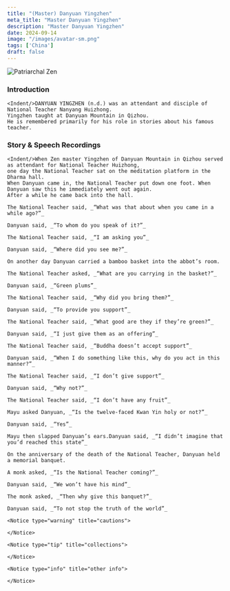 ```yaml
---
title: "(Master) Danyuan Yingzhen"
meta_title: "Master Danyuan Yingzhen"
description: "Master Danyuan Yingzhen"
date: 2024-09-14
image: "/images/avatar-sm.png"
tags: ['China']
draft: false
---
```


<div className="grid xl:grid-cols-8 lg:grid-cols-8 md:grid-cols-2 sm:grid-cols-2 xs:grid-cols-1 gap-8 bg-body dark:bg-darkmode-body">

<div className="lg:col-span-3 md:col-span-1">

  <img decoding="async" src="/images/monocolor-unknown-zen-master.jpg" alt="Patriarchal Zen" />

  ### Introduction

    <Indent/>DANYUAN YINGZHEN (n.d.) was an attendant and disciple of National Teacher Nanyang Huizhong.
    Yingzhen taught at Danyuan Mountain in Qizhou.
    He is remembered primarily for his role in stories about his famous teacher.

</div>

<div className="lg:col-span-3 md:col-span-1">

  ### Story & Speech Recordings

    <Indent/>When Zen master Yingzhen of Danyuan Mountain in Qizhou served as attendant for National Teacher Huizhong,
    one day the National Teacher sat on the meditation platform in the Dharma hall.
    When Danyuan came in, the National Teacher put down one foot. When Danyuan saw this he immediately went out again.
    After a while he came back into the hall.

    The National Teacher said, _“What was that about when you came in a while ago?”_

    Danyuan said, _“To whom do you speak of it?”_

    The National Teacher said, _“I am asking you”_

    Danyuan said, _“Where did you see me?”_

    On another day Danyuan carried a bamboo basket into the abbot’s room.

    The National Teacher asked, _“What are you carrying in the basket?”_

    Danyuan said, _“Green plums”_

    The National Teacher said, _“Why did you bring them?”_

    Danyuan said, _“To provide you support”_

    The National Teacher said, _“What good are they if they’re green?”_

    Danyuan said, _“I just give them as an offering”_

    The National Teacher said, _“Buddha doesn’t accept support”_

    Danyuan said, _“When I do something like this, why do you act in this manner?”_

    The National Teacher said, _“I don’t give support”_

    Danyuan said, _“Why not?”_

    The National Teacher said, _“I don’t have any fruit”_

    Mayu asked Danyuan, _“Is the twelve-faced Kwan Yin holy or not?”_

    Danyuan said, _“Yes”_

    Mayu then slapped Danyuan’s ears.Danyuan said, _“I didn’t imagine that you’d reached this state”_

    On the anniversary of the death of the National Teacher, Danyuan held a memorial banquet.

    A monk asked, _“Is the National Teacher coming?”_

    Danyuan said, _“We won’t have his mind”_

    The monk asked, _“Then why give this banquet?”_

    Danyuan said, _“To not stop the truth of the world”_
  </div>

  <div className="lg:col-span-2">

    <Notice type="warning" title="cautions">

    </Notice>

    <Notice type="tip" title="collections">

    </Notice>

    <Notice type="info" title="other info">

    </Notice>

  </div>

</div>


